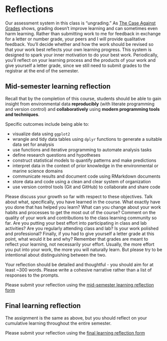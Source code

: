 # Reflections

Our assessment system in this class is "ungrading." As [The Case Against Grades](https://www.alfiekohn.org/article/case-grades/) shows, grading doesn't improve learning and can sometimes even harm learning. Rather than submitting work to me for feedback in exchange for a letter or number grade, your peers and I will provide qualitative feedback. You'll decide whether and how the work should be revised so that your work best reflects your own learning progress. This system is designed to spark your inner motivation to do your best work. Periodically, you'll reflect on your learning process and the products of your work and give yourself a letter grade, since we still need to submit grades to the registrar at the end of the semester.

## Mid-semester learning reflection

Recall that by the completion of this course, students should be able to gain insight from environmental data **reproducibly** (with literate programming and version control) and **collaboratively** using **modern programming tools and techniques**. 

Specific outcomes include being able to:

* visualize data using `ggplot2`
* wrangle and tidy data tables using `dplyr` functions to generate a suitable data set for analysis
* use functions and iterative programming to automate analysis tasks
* define research questions and hypotheses
* construct statistical models to quantify patterns and make predictions
* interpret data in the context of prior knowledge in the environmental or marine science domains 
* communicate results and document code using RMarkdown documents 
* store data and code using a clean and clear system of organization
* use version control tools (Git and GitHub) to collaborate and share code

Please discuss your growth so far with respect to these objectives. Talk about what, specifically, you have learned in the course. What exactly have you done that has helped you learn? What can you change about your work habits and processes to get the most out of the course? Comment on the quality of your work and contributions to the class learning community so far. Are you putting your best effort into participating in class and lab activities? Are you regularly attending class and lab? Is your work polished and professional? Finally, if you had to give yourself a letter grade at this point, what would it be and why? Remember that grades are meant to reflect your learning, not necessarily your effort. Usually, the more effort you put into your work, the more you will naturally learn. But please try to be intentional about distinguishing between the two.

Your reflection should be detailed and thoughtful - you should aim for at least ~300 words. Please write a cohesive narrative rather than a list of responses to the prompts.

<i class="fa fa-chevron-circle-right"></i> Please submit your reflection using the [mid-semester learning reflection form](https://forms.gle/ERr3ni7w7Jb61oFu5)

## Final learning reflection

The assignment is the same as above, but you should reflect on your cumulative learning throughout the entire semester.

<i class="fa fa-chevron-circle-right"></i> Please submit your reflection using the [final learning reflection form](https://forms.gle/obRy1Z3Q7aRe3tWs5)
